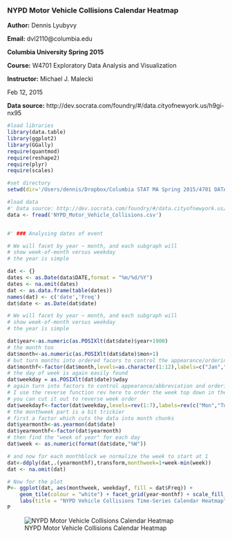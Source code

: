 ### NYPD Motor Vehicle Collisions Calendar Heatmap

**Author:** Dennis Lyubyvy

**Email:** dvl2110@columbia.edu

**Columbia University Spring 2015**

**Course:** W4701 Exploratory Data Analysis and Visualization

**Instructor:** Michael J. Malecki

Feb 12, 2015

**Data source:** http://dev.socrata.com/foundry/#/data.cityofnewyork.us/h9gi-nx95

``` r
#load libraries
library(data.table)
library(ggplot2)
library(GGally)
require(quantmod)
require(reshape2)
require(plyr)
require(scales)

#set directory
setwd(dir='/Users/dennis/Dropbox/Columbia STAT MA Spring 2015/4701 DATA VIZ/Homeworks/NYPD/')

#load data 
#' Data source: http://dev.socrata.com/foundry/#/data.cityofnewyork.us/h9gi-nx95
data <- fread('NYPD_Motor_Vehicle_Collisions.csv')


#' ### Analysing dates of event

# We will facet by year ~ month, and each subgraph will
# show week-of-month versus weekday
# the year is simple

dat <- {}
dates <- as.Date(data$DATE,format = "%m/%d/%Y")
dates <- na.omit(dates)
dat <- as.data.frame(table(dates))
names(dat) <- c('date','Freq')
dat$date <- as.Date(dat$date)

# We will facet by year ~ month, and each subgraph will
# show week-of-month versus weekday
# the year is simple

dat$year<-as.numeric(as.POSIXlt(dat$date)$year+1900)
# the month too 
dat$month<-as.numeric(as.POSIXlt(dat$date)$mon+1)
# but turn months into ordered facors to control the appearance/ordering in the presentation
dat$monthf<-factor(dat$month,levels=as.character(1:12),labels=c("Jan","Feb","Mar","Apr","May","Jun","Jul","Aug","Sep","Oct","Nov","Dec"),ordered=TRUE)
# the day of week is again easily found
dat$weekday = as.POSIXlt(dat$date)$wday
# again turn into factors to control appearance/abbreviation and ordering
# I use the reverse function rev here to order the week top down in the graph
# you can cut it out to reverse week order
dat$weekdayf<-factor(dat$weekday,levels=rev(1:7),labels=rev(c("Mon","Tue","Wed","Thu","Fri","Sat","Sun")),ordered=TRUE)
# the monthweek part is a bit trickier 
# first a factor which cuts the data into month chunks
dat$yearmonth<-as.yearmon(dat$date)
dat$yearmonthf<-factor(dat$yearmonth)
# then find the "week of year" for each day
dat$week <- as.numeric(format(dat$date,"%W"))

# and now for each monthblock we normalize the week to start at 1 
dat<-ddply(dat,.(yearmonthf),transform,monthweek=1+week-min(week))
dat <- na.omit(dat)

# Now for the plot
P<- ggplot(dat, aes(monthweek, weekdayf, fill = dat$Freq)) + 
    geom_tile(colour = "white") + facet_grid(year~monthf) + scale_fill_gradient(low="green", high="red") +
    labs(title = "NYPD Vehicle Collisions Time-Series Calendar Heatmap") +  xlab("Week of Month") + ylab(" ")
P
```
![NYPD Motor Vehicle Collisions Calendar Heatmap](2015-02-17-R_MiniAssigment_dvl2110_heatmap.png)

